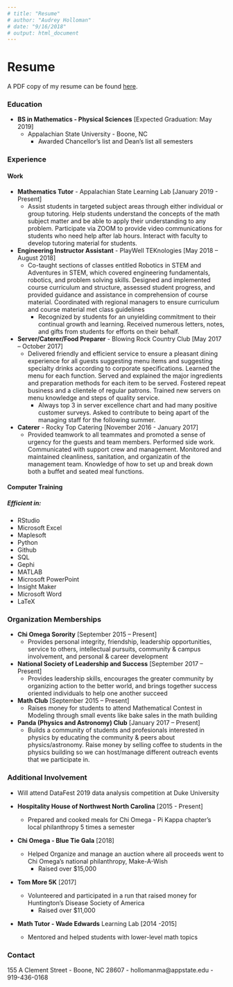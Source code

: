 ```yaml
---
# title: "Resume"
# author: "Audrey Holloman"
# date: "9/16/2018"
# output: html_document
---
```

# **Resume**

A PDF copy of my resume can be found [here](Holloman Resume.pdf).

### Education

* **BS in Mathematics - Physical Sciences** [Expected Graduation: May 2019]
    * Appalachian State University - Boone, NC
        * Awarded Chancellor's list and Dean's list all semesters

### Experience

#### Work

* **Mathematics Tutor** - Appalachian State Learning Lab [January 2019 - Present]
    * Assist students in targeted subject areas through either individual or group tutoring. Help students understand the concepts of the math subject matter and be able to apply their understanding to any problem. Participate via ZOOM to provide video communications for students who need help after lab hours. Interact with faculty to develop tutoring material for students.

* **Engineering Instructor Assistant** - PlayWell TEKnologies [May 2018 – August 2018]
    * Co-taught sections of classes entitled Robotics in STEM and Adventures in STEM, which covered engineering fundamentals, robotics, and problem solving skills. Designed and implemented course curriculum and structure, assessed student progress, and provided guidance and assistance in comprehension of course material. Coordinated with regional managers to ensure curriculum and course material met class guidelines
        * Recognized by students for an unyielding commitment to their continual growth and learning. Received numerous letters, notes, and gifts from students for efforts on their behalf.

* **Server/Caterer/Food Preparer** - Blowing Rock Country Club [May 2017 – October 2017]
    * Delivered friendly and efficient service to ensure a pleasant dining experience for all guests suggesting menu items and suggesting specialty drinks according to corporate specifications. Learned the menu for each function. Served and explained the major ingredients and preparation methods for each item to be served. Fostered repeat business and a clientele of regular patrons. Trained new servers on menu knowledge and steps of quality service.
        * Always top 3 in server excellence chart and had many positive customer surveys. Asked to contribute to being apart of the managing staff for the following summer.

* **Caterer** - Rocky Top Catering [November 2016 - January 2017]
    * Provided teamwork to all teammates and promoted a sense of urgency for the guests and team members. Performed side work. Communicated with support crew and management. Monitored and maintained cleanliness, sanitation, and organizatin of the management team. Knowledge of how to set up and break down both a buffet and seated meal functions.

#### Computer Training

##### Efficient in:

* RStudio
* Microsoft Excel
* Maplesoft
* Python
* Github
* SQL
* Gephi
* MATLAB
* Microsoft PowerPoint
* Insight Maker
* Microsoft Word
* LaTeX

### Organization Memberships

* **Chi Omega Sorority** [September 2015 – Present]
    * Provides personal integrity, friendship, leadership opportunities, service to others, intellectual pursuits, community & campus involvement, and personal & career development

* **National Society of Leadership and Success** [September 2017 – Present]
    * Provides leadership skills, encourages the greater community by organizing action to the better world, and brings together success oriented individuals to help one another succeed

* **Math Club** [September 2015 – Present]
    * Raises money for students to attend Mathematical Contest in Modeling through small events like bake sales in the math building

* **Panda (Physics and Astronomy) Club** [January 2017 – Present]
    * Builds a community of students and profesionals interested in physics by educating the community & peers about physics/astronomy. Raise money by selling coffee to students in the physics building so we can host/manage different outreach events that we participate in.
  
### Additional Involvement

* Will attend DataFest 2019 data analysis competition at Duke University

* **Hospitality House of Northwest North Carolina** [2015 - Present]
    * Prepared and cooked meals for Chi Omega - Pi Kappa chapter's local philanthropy 5 times a semester
    
* **Chi Omega - Blue Tie Gala** [2018]
    * Helped Organize and manage an auction where all proceeds went to Chi Omega's national philanthropy, Make-A-Wish
        * Raised over $15,000

* **Tom More 5K** [2017]
    * Volunteered and participated in a run that raised money for Huntington's Disease Society of America
        * Raised over $11,000

* **Math Tutor - Wade Edwards** Learning Lab [2014 -2015]
    * Mentored and helped students with lower-level math topics

### Contact

155 A Clement Street - Boone, NC 28607 - hollomanma@appstate.edu - 919-436-0168